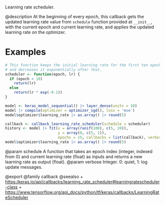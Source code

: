 Learning rate scheduler.

@description
At the beginning of every epoch, this callback gets the updated learning
rate value from `schedule` function provided at `__init__`, with the current
epoch and current learning rate, and applies the updated learning rate on
the optimizer.

# Examples
```r
# This function keeps the initial learning rate for the first ten epochs
# and decreases it exponentially after that.
scheduler <- function(epoch, lr) {
  if (epoch < 10)
    return(lr)
  else
    return(lr * exp(-0.1))
}

model <- keras_model_sequential() |> layer_dense(units = 10)
model |> compile(optimizer = optimizer_sgd(), loss = 'mse')
model$optimizer$learning_rate |> as.array() |> round(5)
```

```r
callback <- callback_learning_rate_scheduler(schedule = scheduler)
history <- model |> fit(x = array(runif(100), c(5, 20)),
                        y = array(0, c(5, 1)),
                        epochs = 15, callbacks = list(callback), verbose = 0)
model$optimizer$learning_rate |> as.array() |> round(5)
```

@param schedule A function that takes an epoch index (integer, indexed from 0)
    and current learning rate (float) as inputs and returns a new
    learning rate as output (float).
@param verbose Integer. 0: quiet, 1: log update messages.

@export
@family callback
@seealso
+ <https:/keras.io/api/callbacks/learning_rate_scheduler#learningratescheduler-class>
+ <https://www.tensorflow.org/api_docs/python/tf/keras/callbacks/LearningRateScheduler>
